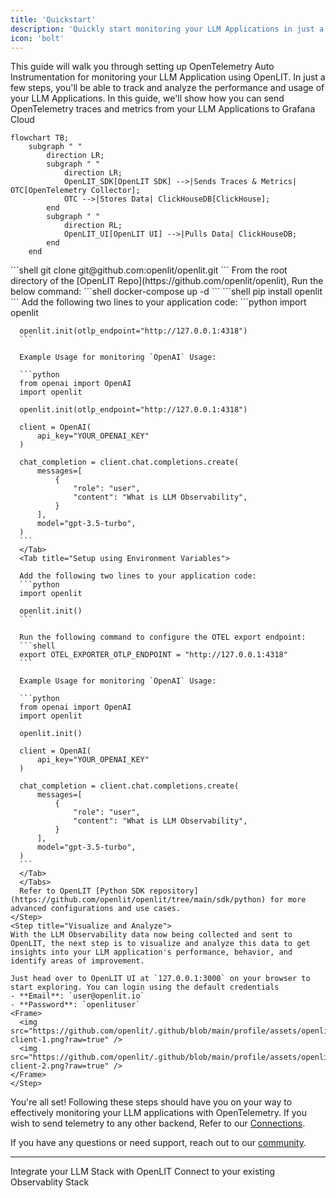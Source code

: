 ```yaml
---
title: 'Quickstart'
description: 'Quickly start monitoring your LLM Applications in just a single line of code'
icon: 'bolt'
---
```


This guide will walk you through setting up OpenTelemetry Auto Instrumentation for monitoring your LLM Application using OpenLIT. In just a few steps, you'll be able to track and analyze the performance and usage of your LLM Applications. 
In this guide, we'll show how you can send OpenTelemetry traces and metrics from your LLM Applications to Grafana Cloud

```mermaid
flowchart TB;
    subgraph " "
        direction LR;
        subgraph " "
            direction LR;
            OpenLIT_SDK[OpenLIT SDK] -->|Sends Traces & Metrics| OTC[OpenTelemetry Collector];
            OTC -->|Stores Data| ClickHouseDB[ClickHouse];
        end
        subgraph " "
            direction RL;
            OpenLIT_UI[OpenLIT UI] -->|Pulls Data| ClickHouseDB;
        end
    end
```

<Steps>
    <Step title="Deploy OpenLIT UI">
      <Steps>
        <Step title="Git Clone OpenLIT Repository">
        ```shell
        git clone git@github.com:openlit/openlit.git
        ```
        </Step>
        <Step title="Start Docker Compose">
        From the root directory of the [OpenLIT Repo](https://github.com/openlit/openlit), Run the below command:
        ```shell
        docker-compose up -d
        ```
        </Step>
      </Steps>
    </Step>
    <Step title="Install OpenLIT SDK">
      ```shell
      pip install openlit
      ```
    </Step>
    <Step title="Initialize OpenLIT in Your Application">
      Add the following two lines to your application code:
      <Tabs>
      <Tab title="Setup using function arguments">
      ```python
      import openlit

      openlit.init(otlp_endpoint="http://127.0.0.1:4318")
      ```

      Example Usage for monitoring `OpenAI` Usage:

      ```python
      from openai import OpenAI
      import openlit

      openlit.init(otlp_endpoint="http://127.0.0.1:4318")

      client = OpenAI(
          api_key="YOUR_OPENAI_KEY"
      )

      chat_completion = client.chat.completions.create(
          messages=[
              {
                  "role": "user",
                  "content": "What is LLM Observability",
              }
          ],
          model="gpt-3.5-turbo",
      )
      ```
      </Tab>
      <Tab title="Setup using Environment Variables">
      
      Add the following two lines to your application code:
      ```python
      import openlit

      openlit.init()
      ```

      Run the following command to configure the OTEL export endpoint:
      ```shell
      export OTEL_EXPORTER_OTLP_ENDPOINT = "http://127.0.0.1:4318"
      ```

      Example Usage for monitoring `OpenAI` Usage:

      ```python
      from openai import OpenAI
      import openlit

      openlit.init()

      client = OpenAI(
          api_key="YOUR_OPENAI_KEY"
      )

      chat_completion = client.chat.completions.create(
          messages=[
              {
                  "role": "user",
                  "content": "What is LLM Observability",
              }
          ],
          model="gpt-3.5-turbo",
      )
      ```
      </Tab>
      </Tabs>
      Refer to OpenLIT [Python SDK repository](https://github.com/openlit/openlit/tree/main/sdk/python) for more advanced configurations and use cases.
    </Step>
    <Step title="Visualize and Analyze">
    With the LLM Observability data now being collected and sent to OpenLIT, the next step is to visualize and analyze this data to get insights into your LLM application's performance, behavior, and identify areas of improvement.

    Just head over to OpenLIT UI at `127.0.0.1:3000` on your browser to start exploring. You can login using the default credentials
    - **Email**: `user@openlit.io`
    - **Password**: `openlituser`
    <Frame>
      <img src="https://github.com/openlit/.github/blob/main/profile/assets/openlit-client-1.png?raw=true" />
      <img src="https://github.com/openlit/.github/blob/main/profile/assets/openlit-client-2.png?raw=true" />
    </Frame>
    </Step>
</Steps>

You're all set! Following these steps should have you on your way to effectively monitoring your LLM applications with OpenTelemetry. If you wish to send telemetry to any other backend, Refer to our [Connections](./connections/intro). 

If you have any questions or need support, reach out to our [community](https://join.slack.com/t/openlit/shared_invite/zt-2etnfttwg-TjP_7BZXfYg84oAukY8QRQ).

---

<CardGroup cols={2}>
<Card title="Integrations" href="/latest/integrations/introduction" icon='circle-nodes'>
Integrate your LLM Stack with OpenLIT 
</Card>
<Card title="Connections" href="/latest/connections/intro" icon='link'>
Connect to your existing Observablity Stack
</Card>
</CardGroup>